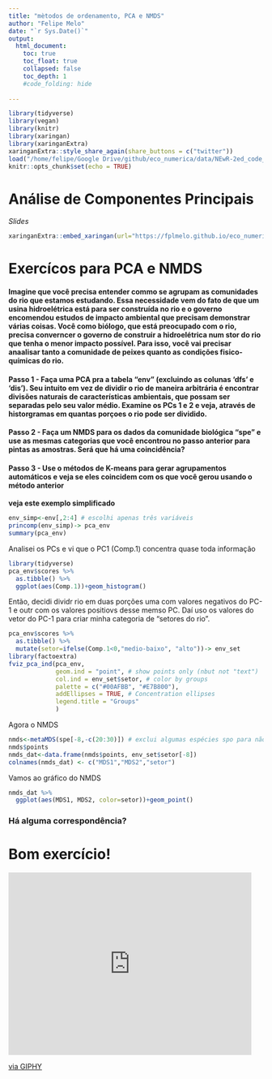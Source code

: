 ```yaml
---
title: "mètodos de ordenamento, PCA e NMDS"
author: "Felipe Melo"
date: "`r Sys.Date()`"
output: 
  html_document:
    toc: true
    toc_float: true
    collapsed: false
    toc_depth: 1
    #code_folding: hide
      
---
```

```r
library(tidyverse)
library(vegan)
library(knitr)
library(xaringan)
library(xaringanExtra)
xaringanExtra::style_share_again(share_buttons = c("twitter"))
load("/home/felipe/Google Drive/github/eco_numerica/data/NEwR-2ed_code_data/NEwR2-Data/Doubs.RData")
knitr::opts_chunk$set(echo = TRUE)
```

# Análise de Componentes Principais

*Slides* 
```r
xaringanExtra::embed_xaringan(url="https://fplmelo.github.io/eco_numerica/slides/slides_aula4_ordenacao.html#1", ratio = "16:9")
```

# Exercícos para PCA e NMDS

#### Imagine que você precisa entender commo se agrupam as comunidades do rio que estamos estudando. Essa necessidade vem do fato de que um usina hidroelétrica está para ser construída no rio e o governo encomendou estudos de impacto ambiental que precisam demonstrar várias coisas. Você como biólogo, que está preocupado com o rio, precisa converncer o governo de construir a hidroelétrica num stor do rio que tenha o menor impacto possível. Para isso, você vai precisar anaalisar tanto a comunidade de peixes quanto as condições fisico-químicas do rio.

#### Passo 1 - Faça uma PCA pra a tabela "env" (excluindo as colunas 'dfs' e 'dis'). Seu intuito em vez de dividir o rio de maneira arbitrária é encontrar divisões naturais de características ambientais, que possam ser separadas pelo seu valor médio. Examine os PCs 1 e 2 e veja, através de historgramas em quantas porçoes o rio pode ser dividido.

#### Passo 2 - Faça um NMDS para os dados da comunidade biológica "spe" e use as mesmas categorias que você encontrou no passo anterior para pintas as amostras. Será que há uma coincidência?

#### Passo 3 - Use o métodos de K-means para gerar agrupamentos automáticos e veja se eles coincidem com os que você gerou usando o método anterior




**veja este exemplo simplificado** 
```r
env_simp<-env[,2:4] # escolhi apenas três variáveis
princomp(env_simp)-> pca_env
summary(pca_env)
```

Analisei os PCs e vi que o PC1 (Comp.1) concentra quase toda informação

```r
library(tidyverse)
pca_env$scores %>% 
  as.tibble() %>% 
  ggplot(aes(Comp.1))+geom_histogram()
```

Então, decidi dividr  rio em duas porções uma com valores negativos do PC-1 e outr com os valores positiovs desse memso PC. Daí uso os valores do vetor do PC-1 para criar minha categoria de "setores do rio".

```r
pca_env$scores %>% 
  as.tibble() %>% 
  mutate(setor=ifelse(Comp.1<0,"medio-baixo", "alto"))-> env_set
library(factoextra)
fviz_pca_ind(pca_env,
             geom.ind = "point", # show points only (nbut not "text")
             col.ind = env_set$setor, # color by groups
             palette = c("#00AFBB", "#E7B800"),
             addEllipses = TRUE, # Concentration ellipses
             legend.title = "Groups"
             )
```

Agora o NMDS

```r
nmds<-metaMDS(spe[-8,-c(20:30)]) # exclui algumas espécies spo para não dar de bandeja
nmds$points
nmds_dat<-data.frame(nmds$points, env_set$setor[-8])
colnames(nmds_dat) <- c("MDS1","MDS2","setor")

```

Vamos ao gráfico do NMDS

```r
nmds_dat %>% 
  ggplot(aes(MDS1, MDS2, color=setor))+geom_point()
```

### Há alguma correspondência? 

# Bom exercício!
<iframe src="https://giphy.com/embed/sLs8Ll8Qx51xm" width="480" height="360" frameBorder="0" class="giphy-embed" allowFullScreen></iframe><p><a href="https://giphy.com/gifs/dancing-80s-sLs8Ll8Qx51xm">via GIPHY</a></p>

